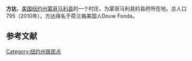 {{Infobox settlement
|official_name            = Fonda, New York
|settlement_type          = 村庄
|nickname                 = 
|motto                    =

<!-- Images -->
|image_skyline            = 
|imagesize                = 
|image_caption            = 
|image_flag               = 
|image_seal               =

<!-- Maps -->
|pushpin_map            =New York
|pushpin_label_position = <!-- the position of the pushpin label: left, right, top, bottom, none -->
|pushpin_map_caption    =所在位置
|pushpin_mapsize        =
|image_map                = 
|mapsize                  = 
|map_caption              = 
|image_map1               = 
|mapsize1                 = 
|map_caption1             =

<!-- Location -->
|subdivision_type         = 国家
|subdivision_name         = 美国
|subdivision_type1        = 州
|subdivision_name1        = 纽约州
|subdivision_type2        = [[纽约州行政区划|县]]
|subdivision_name2        = [[蒙哥马利县|蒙哥马利县]]
<!-- Area -->
|unit_pref  =  Imperial
|area_footnotes           = 
|area_magnitude           = 
|area_total_km2           = 1.6
|area_land_km2            = 1.4
|area_water_km2           = 0.2
|area_total_sq_mi         = 0.6
|area_land_sq_mi          = 0.5
|area_water_sq_mi         = 0.1

<!-- Population -->
|population_as_of         = 2010年
|population_footnotes     = 
|population_total         = 795
|population_density_km2   = 586.9
|population_density_sq_mi = 1520.2

<!-- General information -->
|timezone                 = [[北美东部时间|北美东部时间]]
|utc_offset               = -5
|timezone_DST             = EDT
|utc_offset_DST           = -4
|elevation_footnotes      = 
|elevation_m              = 90
|elevation_ft             = 295
|coordinates_display      = inline,title
|coordinates_type         = region:US_type:city
|latd = 42 |latm = 57 |lats = 16 |latNS = N
|longd = 74 |longm = 22 |longs = 32 |longEW = W

<!-- Area/postal codes & others -->
|postal_code_type         =邮编
|postal_code              = 12068
|website                  = 
|footnotes                = 
}}'''方达'''，[[美国|美国]][[纽约州|纽约州]][[蒙哥马利县_(纽约州)|蒙哥马利县]]的一个村庄，为蒙哥马利县的县府所在地。总人口795（2010年）。方达得名于荷兰裔美国人Douw Fonda。


==参考文献==
{{reflist}}

[[Category:纽约州居民点|Category:纽约州居民点]]